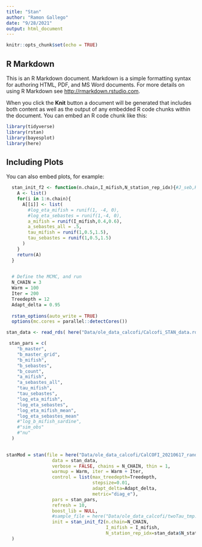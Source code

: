 ```yaml
---
title: "Stan"
author: "Ramon Gallego"
date: "9/28/2021"
output: html_document
---
```


```r
knitr::opts_chunk$set(echo = TRUE)
```

## R Markdown

This is an R Markdown document. Markdown is a simple formatting syntax for authoring HTML, PDF, and MS Word documents. For more details on using R Markdown see <http://rmarkdown.rstudio.com>.

When you click the **Knit** button a document will be generated that includes both content as well as the output of any embedded R code chunks within the document. You can embed an R code chunk like this:

```r
library(tidyverse)
library(rstan)
library(bayesplot)
library(here)
```

## Including Plots

You can also embed plots, for example:

```r
 
  stan_init_f2 <- function(n.chain,I_mifish,N_station_rep_idx){#J_seb,K_seb){ 
    A <- list()
    for(i in 1:n.chain){
      A[[i]] <- list(
        #log_eta_mifish = runif(1, -4, 0),
        #log_eta_sebastes = runif(1,-4, 0),
        a_mifish = runif(I_mifish,0.4,0.6),
        a_sebastes_all = .5,
        tau_mifish = runif(1,0.5,1.5),
        tau_sebastes = runif(1,0.5,1.5) 
      )
    }
    return(A)
  }

  
  # Define the MCMC, and run
  N_CHAIN = 3
  Warm = 100
  Iter = 200
  Treedepth = 12
  Adapt_delta = 0.95
  
  rstan_options(auto_write = TRUE)
  options(mc.cores = parallel::detectCores())
```

```r
stan_data <- read_rds( here("Data/ole_data_calcofi/Calcofi_STAN_data.rds"))

 stan_pars = c(
    "b_master",
    "b_master_grid",
    "b_mifish",
    "b_sebastes",
    "b_count",
    "a_mifish",
    "a_sebastes_all",
    "tau_mifish",
    "tau_sebastes",
    "log_eta_mifish",
    "log_eta_sebastes",
    "log_eta_mifish_mean",
    "log_eta_sebastes_mean"
    #"log_b_mifish_sardine",
    #"sim_obs"
    #"nu"
  )   
  
```

```r
stanMod = stan(file = here("Data/ole_data_calcofi/CalCOFI_20210617_randomEta.stan") ,
                 data = stan_data, 
                 verbose = FALSE, chains = N_CHAIN, thin = 1, 
                 warmup = Warm, iter = Warm + Iter, 
                 control = list(max_treedepth=Treedepth,
                                stepsize=0.01,
                                adapt_delta=Adapt_delta,
                                metric="diag_e"),
                 pars = stan_pars,
                 refresh = 10,
                 boost_lib = NULL,
                 #sample_file = here("Data/ole_data_calcofi/twoTau_tmp.csv"),
                 init = stan_init_f2(n.chain=N_CHAIN,
                                     I_mifish = I_mifish,
                                     N_station_rep_idx=stan_data$N_station_rep_idx)
  )
  
  
```


